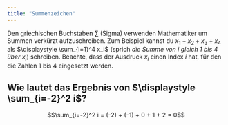 ```yaml
---
title: "Summenzeichen"
---
```


Den griechischen Buchstaben $\displaystyle \sum$ (Sigma) verwenden Mathematiker um Summen verkürzt aufzuschreiben. Zum Beispiel kannst du $x_1 + x_2 + x_3 + x_4$ als $\displaystyle \sum_{i=1}^4 x_i$ (sprich *die Summe von $i$ gleich 1 bis 4 über $x_i$*) schreiben. Beachte, dass der Ausdruck $x_i$ einen Index $i$ hat, für den die Zahlen $1$ bis $4$ eingesetzt werden.

::: {.callout-caution collapse="true"}
## Wie lautet das Ergebnis von $\displaystyle \sum_{i=-2}^2 i$?

$$\sum_{i=-2}^2 i = (-2) + (-1) + 0 + 1 + 2 = 0$$
:::